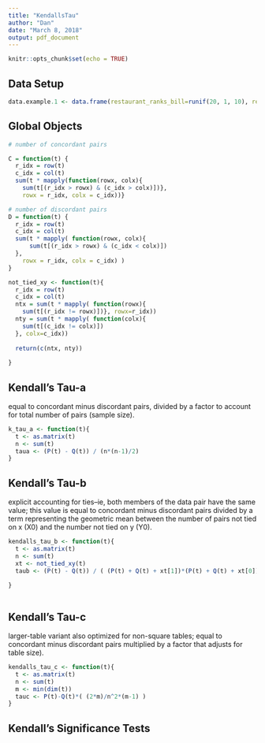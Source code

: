 ```yaml
---
title: "KendallsTau"
author: "Dan"
date: "March 8, 2018"
output: pdf_document
---
```


```r
knitr::opts_chunk$set(echo = TRUE)
```

## Data Setup

```r
data.example.1 <- data.frame(restaurant_ranks_bill=runif(20, 1, 10), restaurant_ranks_joe=runif(20, 1, 10))


```

## Global Objects
```r

# number of concordant pairs

C = function(t) {   
  r_idx = row(t)
  c_idx = col(t)
  sum(t * mapply(function(rowx, colx){
    sum(t[(r_idx > rowx) & (c_idx > colx)])},
    rowx = r_idx, colx = c_idx))}

# number of discordant pairs
D = function(t) {
  r_idx = row(t)
  c_idx = col(t)
  sum(t * mapply( function(rowx, colx){
      sum(t[(r_idx > rowx) & (c_idx < colx)])
  },
    rowx = r_idx, colx = c_idx) )
}

not_tied_xy <- function(t){
  r_idx = row(t)
  c_idx = col(t)
  ntx = sum(t * mapply( function(rowx){
    sum(t[(r_idx != rowx)])}, rowx=r_idx))
  nty = sum(t * mapply( function(colx){
    sum(t[(c_idx != colx)])
  }, colx=c_idx))
  
  return(c(ntx, nty))
  
}

```


## Kendall's Tau-a

equal to concordant minus discordant pairs, divided by a factor to account for total number of pairs (sample size).

```r

k_tau_a <- function(t){
  t <- as.matrix(t)
  n <- sum(t)
  taua <- (P(t) - Q(t)) / (n*(n-1)/2)
} 


```

## Kendall's Tau-b

explicit accounting for ties--ie, both members of the data pair have the same value; this value is equal to concordant minus discordant pairs divided by a term representing the geometric mean between the number of pairs not tied on x (X0) and the number not tied on y (Y0).

```r


kendalls_tau_b <- function(t){
  t <- as.matrix(t)
  n <- sum(t)
  xt <- not_tied_xy(t)
  taub <- (P(t) - Q(t)) / ( (P(t) + Q(t) + xt[1])*(P(t) + Q(t) + xt[0]) )^0.5 
  
} 



```

## Kendall's Tau-c

larger-table variant also optimized for non-square tables; equal to concordant minus discordant pairs multiplied by a factor that adjusts for table size).

```r

kendalls_tau_c <- function(t){
  t <- as.matrix(t)
  n <- sum(t)
  m <- min(dim(t))
  tauc <- P(t)-Q(t)*( (2*m)/n^2*(m-1) )
} 


```

## Kendall's Significance Tests
